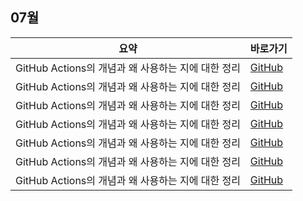 
<LabelIcons />

## 07월

| 요약 | 바로가기 |
|---------|------|
| GitHub Actions의 개념과 왜 사용하는 지에 대한 정리 | [GitHub](https://github.com/MinHyeok-lee1/TIL/blob/main/2025/07/04-GitHubActions.md) |
| GitHub Actions의 개념과 왜 사용하는 지에 대한 정리 | [GitHub](https://github.com/MinHyeok-lee1/TIL/blob/main/2025/07/01-TIL.md) |
| GitHub Actions의 개념과 왜 사용하는 지에 대한 정리 | [GitHub](https://github.com/MinHyeok-lee1/TIL/blob/main/2025/07/07-issueSamsungInternet.md) |
| GitHub Actions의 개념과 왜 사용하는 지에 대한 정리 | [GitHub](https://github.com/MinHyeok-lee1/TIL/blob/main/2025/07/06-issueBashSsh.md) |
| GitHub Actions의 개념과 왜 사용하는 지에 대한 정리 | [GitHub](https://github.com/MinHyeok-lee1/TIL/blob/main/2025/07/05-proxy.md) |
| GitHub Actions의 개념과 왜 사용하는 지에 대한 정리 | [GitHub](https://github.com/MinHyeok-lee1/TIL/blob/main/2025/07/02-UsernameRepository.md) |
| GitHub Actions의 개념과 왜 사용하는 지에 대한 정리 | [GitHub](https://github.com/MinHyeok-lee1/TIL/blob/main/2025/07/03-Template.md) |
